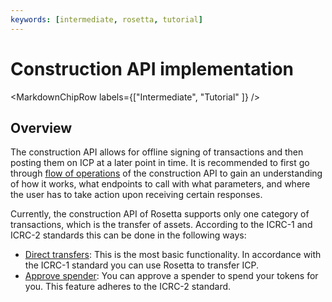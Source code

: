 ```yaml
---
keywords: [intermediate, rosetta, tutorial]
---
```



# Construction API implementation

<MarkdownChipRow labels={["Intermediate", "Tutorial" ]} />

## Overview 

The construction API allows for offline signing of transactions and then posting them on ICP at a later point in time. It is recommended to first go through [flow of operations](/docs/developer-docs/defi/rosetta/icp_rosetta/construction_api/operations_flow/index.mdx) of the construction API to gain an understanding of how it works, what endpoints to call with what parameters, and where the user has to take action upon receiving certain responses. 

Currently, the construction API of Rosetta supports only one category of transactions, which is the transfer of assets. According to the ICRC-1 and ICRC-2 standards this can be done in the following ways:
- [Direct transfers](/docs/developer-docs/defi/rosetta/icrc_rosetta/construction_api/asset_transfer/transfer.mdx): This is the most basic functionality. In accordance with the ICRC-1 standard you can use Rosetta to transfer ICP. 
- [Approve spender](/docs/developer-docs/defi/rosetta/icrc_rosetta/construction_api/asset_transfer/approve.mdx): You can approve a spender to spend your tokens for you. This feature adheres to the ICRC-2 standard. 
